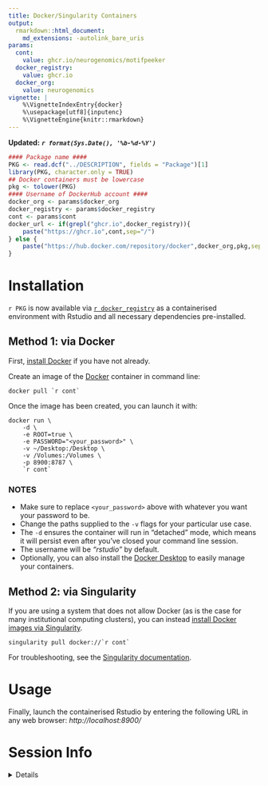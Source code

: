 ```yaml
---
title: Docker/Singularity Containers
output:
  rmarkdown::html_document:
    md_extensions: -autolink_bare_uris
params:
  cont:
    value: ghcr.io/neurogenomics/motifpeeker
  docker_registry:
    value: ghcr.io
  docker_org:
    value: neurogenomics
vignette: |
    %\VignetteIndexEntry{docker}
    %\usepackage[utf8]{inputenc}
    %\VignetteEngine{knitr::rmarkdown}
---
```


**Updated:** ***`r format(Sys.Date(), '%b-%d-%Y')`***  


```r
#### Package name ####
PKG <- read.dcf("../DESCRIPTION", fields = "Package")[1]
library(PKG, character.only = TRUE)
## Docker containers must be lowercase
pkg <- tolower(PKG)
#### Username of DockerHub account ####
docker_org <- params$docker_org
docker_registry <- params$docker_registry 
cont <- params$cont 
docker_url <- if(grepl("ghcr.io",docker_registry)){
    paste("https://ghcr.io",cont,sep="/")
} else {
    paste("https://hub.docker.com/repository/docker",docker_org,pkg,sep="/")
}

```

# Installation 

`r PKG` is now available via [`r docker_registry`](`r docker_url`) 
as a containerised environment with Rstudio and 
all necessary dependencies pre-installed.

## Method 1: via Docker

First, [install Docker](https://docs.docker.com/get-docker/) 
if you have not already. 

Create an image of the [Docker](https://www.docker.com/) container 
in command line:  

```
docker pull `r cont`
```

Once the image has been created, you can launch it with:  

```
docker run \
    -d \
    -e ROOT=true \
    -e PASSWORD="<your_password>" \
    -v ~/Desktop:/Desktop \
    -v /Volumes:/Volumes \
    -p 8900:8787 \
    `r cont`
```  

### NOTES

* Make sure to replace `<your_password>` above with whatever you want your
password to be.  
* Change the paths supplied to the `-v` flags for your particular use case. 
* The `-d` ensures the container will run in "detached" mode,
which means it will persist even after you've closed your command line session.  
* The username will be *"rstudio"* by default.  
* Optionally, you can also install the
[Docker Desktop](https://www.docker.com/products/docker-desktop/) to easily
manage your containers.  

## Method 2: via Singularity

If you are using a system that does not allow Docker 
(as is the case for many institutional computing clusters), 
you can instead [install Docker images via Singularity](https://docs.sylabs.io/guides/2.6/user-guide/singularity_and_docker.html).  

```
singularity pull docker://`r cont`
```

For troubleshooting, see the [Singularity documentation](https://docs.sylabs.io/guides/latest/user-guide/singularity_and_docker.html#github-container-registry).

# Usage 

Finally, launch the containerised Rstudio by entering the 
following URL in any web browser:
*http://localhost:8900/*


# Session Info 

<details> 

```r
utils::sessionInfo()
```

</details>  

<br>
